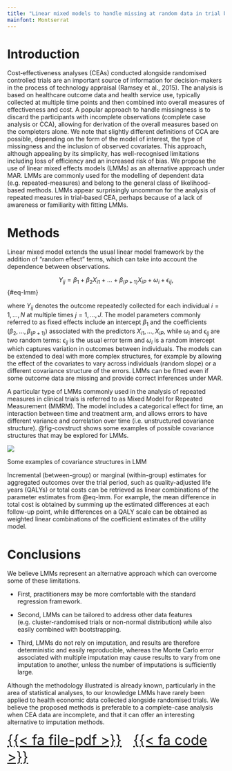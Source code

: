 ```yaml
---
title: "Linear mixed models to handle missing at random data in trial based economic evaluations"
mainfont: Montserrat
---
```


# Introduction

Cost‐effectiveness analyses (CEAs) conducted alongside randomised controlled trials are an important source of information for decision-makers in the process of technology appraisal (Ramsey et al., 2015). The analysis is based on healthcare outcome data and health service use, typically collected at multiple time points and then combined into overall measures of effectiveness and cost. A popular approach to handle missingness is to discard the participants with incomplete observations (complete case analysis or CCA), allowing for derivation of the overall measures based on the completers alone. We note that slightly different definitions of CCA are possible, depending on the form of the model of interest, the type of missingness and the inclusion of observed covariates. This approach, although appealing by its simplicity, has well-recognised limitations including loss of efficiency and an increased risk of bias. We propose the use of linear mixed effects models (LMMs) as an alternative approach under MAR. LMMs are commonly used for the modelling of dependent data (e.g. repeated-measures) and belong to the general class of likelihood-based methods. LMMs appear surprisingly uncommon for the analysis of repeated measures in trial-based CEA, perhaps because of a lack of awareness or familiarity with fitting LMMs.

# Methods

Linear mixed model extends the usual linear model framework by the addition of “random effect” terms, which can take into account the dependence between observations.

$$
Y_{ij}=\beta_1+\beta_2 X_{i1}+\ldots+\beta_(P+1) X_{iP}+\omega_i+\epsilon_{ij},
$$ {#eq-lmm}

where $Y_{ij}$ denotes the outcome repeatedly collected for each individual $i=1,\ldots,N$ at multiple times $j=1,\ldots,J$. The model parameters commonly referred to as fixed effects include an intercept $\beta_1$ and the coefficients $(\beta_2,\ldots,\beta_{(P+1)})$ associated with the predictors $X_{i1},\ldots,X_{iP}$, while $\omega_i$ and $\epsilon_{ij}$ are two random terms: $\epsilon_{ij}$ is the usual error term and $\omega_i$ is a random intercept which captures variation in outcomes between individuals. The models can be extended to deal with more complex structures, for example by allowing the effect of the covariates to vary across individuals (random slope) or a different covariance structure of the errors. LMMs can be fitted even if some outcome data are missing and provide correct inferences under MAR.

A particular type of LMMs commonly used in the analysis of repeated measures in clinical trials is referred to as Mixed Model for Repeated Measurement (MMRM). The model includes a categorical effect for time, an interaction between time and treatment arm, and allows errors to have different variance and correlation over time (i.e. unstructured covariance structure). @fig-covstruct shows some examples of possible covariance structures that may be explored for LMMs.

::: {#fig-covstruct fig-align="center" width=60%}

![](cov_struct_lmm.png)

Some examples of covariance structures in LMM
:::

Incremental (between-group) or marginal (within-group) estimates for aggregated outcomes over the trial period, such as quality-adjusted life years (QALYs) or total costs can be retrieved as linear combinations of the parameter estimates from @eq-lmm. For example, the mean difference in total cost is obtained by summing up the estimated differences at each follow-up point, while differences on a QALY scale can be obtained as weighted linear combinations of the coefficient estimates of the utility model.

# Conclusions

We believe LMMs represent an alternative approach which can overcome some of these limitations. 

 * First, practitioners may be more comfortable with the standard regression framework. 

 * Second, LMMs can be tailored to address other data features (e.g. cluster-randomised trials or non-normal distribution) while also easily combined with bootstrapping. 

 * Third, LMMs do not rely on imputation, and results are therefore deterministic and easily reproducible, whereas the Monte Carlo error associated with multiple imputation may cause results to vary from one imputation to another, unless the number of imputations is sufficiently large.

Although the methodology illustrated is already known, particularly in the area of statistical analyses, to our knowledge LMMs have rarely been applied to health economic data collected alongside randomised trials. We believe the proposed methods is preferable to a complete-case analysis when CEA data are incomplete, 
and that it can offer an interesting alternative to imputation methods.

[[{{< fa file-pdf >}}](https://onlinelibrary.wiley.com/doi/full/10.1002/hec.4510) &nbsp; [{{< fa code >}}](https://github.com/AnGabrio/Code/tree/master/lmm_in_CEA)]{style="text-align: center; font-size: 2rem"}

